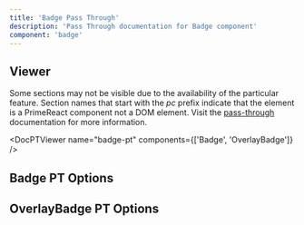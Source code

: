 ```yaml
---
title: 'Badge Pass Through'
description: 'Pass Through documentation for Badge component'
component: 'badge'
---
```


## Viewer

Some sections may not be visible due to the availability of the particular feature. Section names that start with the _pc_ prefix indicate that the element is a PrimeReact component not a DOM element. Visit the [pass-through](https://primevue.org/passthrough/#pcprefix) documentation for more information.

<DocPTViewer name="badge-pt" components={['Badge', 'OverlayBadge']} />

## Badge PT Options

<DocTable name="Badge" category="pt" />

## OverlayBadge PT Options

<DocTable name="OverlayBadge" category="pt" />
